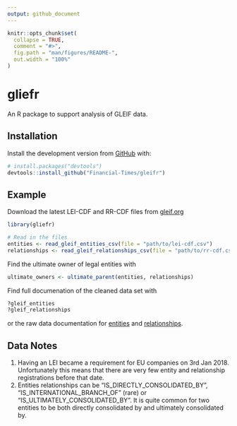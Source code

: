 ```yaml
---
output: github_document
---
```


<!-- README.md is generated from README.Rmd. Please edit that file -->

```r
knitr::opts_chunk$set(
  collapse = TRUE,
  comment = "#>",
  fig.path = "man/figures/README-",
  out.width = "100%"
)
```
# gliefr

<!-- badges: start -->
<!-- badges: end -->

An R package to support analysis of GLEIF data.

## Installation


Install the development version from [GitHub](https://github.com/) with:

``` r
# install.packages("devtools")
devtools::install_github("Financial-Times/gleifr")
```
## Example

Download the latest LEI-CDF and RR-CDF files from [gleif.org](https://www.gleif.org/en/lei-data/gleif-golden-copy/download-the-golden-copy#/)

```r
library(gliefr)

# Read in the files
entities <- read_gleif_entities_csv(file = "path/to/lei-cdf.csv")
relationships <- read_gleif_relationships_csv(file = "path/to/rr-cdf.csv")

```

Find the ultimate owner of legal entities with

```r

ultimate_owners <- ultimate_parent(entities, relationships)

```

Find full documenation of the cleaned data set with
```r
?gleif_entities
?gleif_relationships

```
or the raw data documentation for [entities](https://www.gleif.org/en/about-lei/common-data-file-format/lei-cdf-format) and [relationships](https://www.gleif.org/en/about-lei/common-data-file-format/relationship-record-cdf-format).

## Data Notes

1. Having an LEI became a requirement for EU companies on 3rd Jan 2018. Unfortunately this means that there are very few entity and relationship registrations before that date.
2. Entities relationships can be "IS_DIRECTLY_CONSOLIDATED_BY", "IS_INTERNATIONAL_BRANCH_OF" (rare) or "IS_ULTIMATELY_CONSOLIDATED_BY". It is quite common for two entities to be both directly consolidated by and ultimately consolidated by. 

